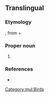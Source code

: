 ==Translingual==
{{rfi|mul}}
{{wikipedia}}
{{wikispecies}}

===Etymology===
{{der|mul|la|cygnus||swan}}, from {{der|mul|grc|κύκνος||swan}} + {{der|mul|la|olor||swan}}

===Proper noun===
{{taxoninfl|head=[[Cygnus]] {{epinew|olor||la}}|i=1|g=m}}

# {{taxon|species|family|Anatidae|the [[mute swan]]}}

===References===
* {{R:Gill2006}}

[[Category:mul:Birds]]